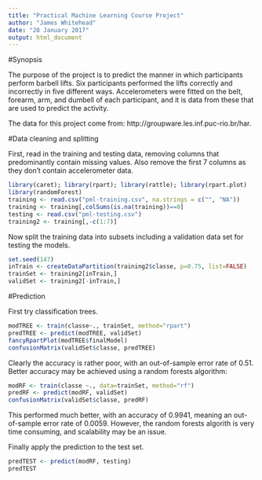 ```yaml
---
title: "Practical Machine Learning Course Project"
author: "James Whitehead"
date: "28 January 2017"
output: html_document
---
```


#Synopsis

The purpose of the project is to predict the manner in which participants perform barbell lifts. Six participants performed the lifts correctly and incorrectly in five different ways. Accelerometers were fitted on the belt, forearm, arm, and dumbell of each participant, and it is data from these that are used to predict the activity.

The data for this project come from: http://groupware.les.inf.puc-rio.br/har.

#Data cleaning and splitting

First, read in the training and testing data, removing columns that predominantly contain missing values. Also remove the first 7 columns as they don't contain accelerometer data.

```r
library(caret); library(rpart); library(rattle); library(rpart.plot)
library(randomForest)
training <- read.csv("pml-training.csv", na.strings = c("", "NA"))
training <- training[,colSums(is.na(training))==0]
testing <- read.csv("pml-testing.csv")
training2 <- training[,-c(1:7)]
```

Now split the training data into subsets including a validation data set for testing the models.

```r
set.seed(147)
inTrain <- createDataPartition(training2$classe, p=0.75, list=FALSE)
trainSet <- training2[inTrain,]
validSet <- training2[-inTrain,]
```

#Prediction

First try classification trees.

```r
modTREE <- train(classe~., trainSet, method="rpart")
predTREE <- predict(modTREE, validSet)
fancyRpartPlot(modTREE$finalModel)
confusionMatrix(validSet$classe, predTREE)
```

Clearly the accuracy is rather poor, with an out-of-sample error rate of 0.51. Better accuracy may be achieved using a random forests algorithm:

```r
modRF <- train(classe ~., data=trainSet, method="rf")
predRF <- predict(modRF, validSet)
confusionMatrix(validSet$classe, predRF)
```

This performed much better, with an accuracy of 0.9941, meaning an out-of-sample error rate of 0.0059. However, the random forests algorith is very time consuming, and scalability may be an issue.

Finally apply the prediction to the test set.

```r
predTEST <- predict(modRF, testing)
predTEST
```